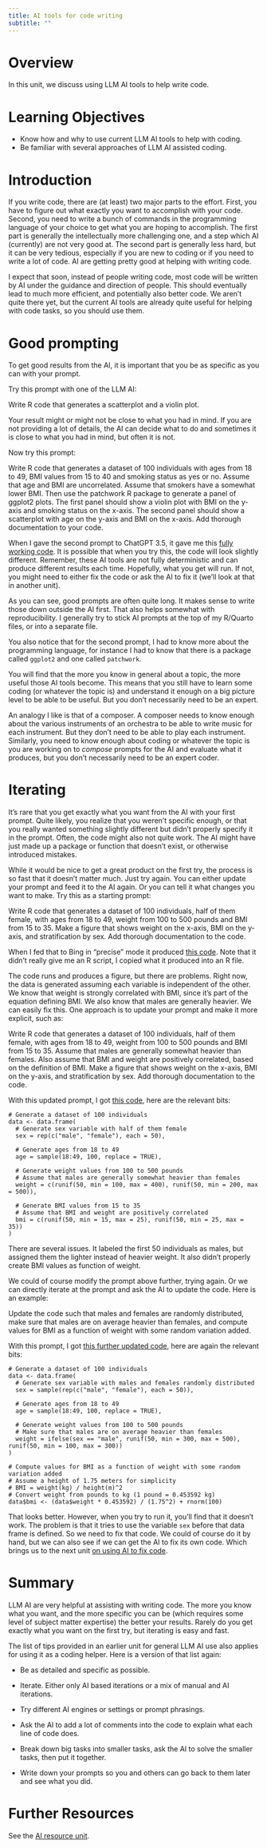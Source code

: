 ```yaml
---
title: AI tools for code writing
subtitle: ""
---
```



# Overview
In this unit, we discuss using LLM AI tools to help write code.


# Learning Objectives

* Know how and why to use current LLM AI tools to help with coding.
* Be familiar with several approaches of LLM AI assisted coding.


# Introduction

If you write code, there are (at least) two major parts to the effort. First, you have to figure out what exactly you want to accomplish with your code. Second, you need to write a bunch of commands in the programming language of your choice to get what you are hoping to accomplish. 
The first part is generally the intellectually more challenging one, and a step which AI (currently) are not very good at. The second part is generally less hard, but it can be very tedious, especially if you are new to coding or if you need to write a lot of code. AI are getting pretty good at helping with writing code.

I expect that soon, instead of people writing code, most code will be written by AI under the guidance and direction of people. This should eventually lead to much more efficient, and potentially also better code. We aren't quite there yet, but the current AI tools are already quite useful for helping with code tasks, so you should use them.

# Good prompting

To get good results from the AI, it is important that you be as specific as you can with your prompt.

Try this prompt with one of the LLM AI:

::: prompt
Write R code that generates a scatterplot and a violin plot.
:::

Your result might or might not be close to what you had in mind. If you are not providing a lot of details, the AI can decide what to do and sometimes it is close to what you had in mind, but often it is not.


Now try this prompt:

::: prompt
Write R code that generates a dataset of 100 individuals with ages from 18 to 49, BMI values from 15 to 40 and smoking status as yes or no. Assume that age and BMI are uncorrelated. Assume that smokers have a somewhat lower BMI. Then use the patchwork R package to generate a panel of ggplot2 plots. The first panel should show a violin plot with BMI on the y-axis and smoking status on the x-axis. The second panel should show a scatterplot with age on the y-axis and BMI on the x-axis. Add thorough documentation to your code.
:::

When I gave the second prompt to ChatGPT 3.5, it gave me this [fully working code](../../../code/chatgpt-example.R). It is possible that when you try this, the code will look slightly different. Remember, these AI tools are not fully deterministic and can produce different results each time. Hopefully, what you get will run. If not, you might need to either fix the code or ask the AI to fix it (we'll look at that in another unit).


As you can see, good prompts are often quite long. It makes sense to write those down outside the AI first. That also helps somewhat with reproducibility. I generally try to stick AI prompts at the top of my R/Quarto files, or into a separate file.

You also notice that for the second prompt, I had to know more about the programming language, for instance I had to know that there is a package called `ggplot2` and one called `patchwork`. 

You will find that the more you know in general about a topic, the more useful those AI tools become. This means that you still have to learn some coding (or whatever the topic is) and understand it enough on a big picture level to be able to be useful. But you don't necessarily need to be an expert.

An analogy I like is that of a composer. A composer needs to know enough about the various instruments of an orchestra to be able to write music for each instrument. But they don't need to be able to play each instrument. Similarly, you need to know enough about coding or whatever the topic is you are working on to _compose_ prompts for the AI and evaluate what it produces, but you don't necessarily need to be an expert coder.


# Iterating

It's rare that you get exactly what you want from the AI with your first prompt. Quite likely, you realize that you weren't specific enough, or that you really wanted something slightly different but didn't properly specify it in the prompt. Often, the code might also not quite work. The AI might have just made up a package or function that doesn't exist, or otherwise introduced mistakes. 

While it would be nice to get a great product on the first try, the process is so fast that it doesn't matter much. Just try again. You can either update your prompt and feed it to the AI again. Or you can tell it what changes you want to make. Try this as a starting prompt:

::: prompt
Write R code that generates a dataset of 100 individuals, half of them female, with ages from 18 to 49, weight from 100 to 500 pounds and BMI from 15 to 35. Make a figure that shows weight on the x-axis, BMI on the y-axis, and stratification by sex. Add thorough documentation to the code.
:::


When I fed that to Bing in "precise" mode it produced [this code](../../../code/bing-iterate-example.R). Note that it didn't really give me an R script, I copied what it produced into an R file.

The code runs and produces a figure, but there are problems. Right now, the data is generated assuming each variable is independent of the other. We know that weight is strongly correlated with BMI, since it's part of the equation defining BMI. We also know that males are generally heavier. We can easily fix this. One approach is to update your prompt and make it more explicit, such as: 

::: prompt
Write R code that generates a dataset of 100 individuals, half of them female, with ages from 18 to 49, weight from 100 to 500 pounds and BMI from 15 to 35. Assume that males are generally somewhat heavier than females. Also assume that BMI and weight are positively correlated, based on the definition of BMI. Make a figure that shows weight on the x-axis, BMI on the y-axis, and stratification by sex. Add thorough documentation to the code.
:::

With this updated prompt, I got [this code](../../../code/bing-iterate-example-update1.R), here are the relevant bits:

::: output
```
# Generate a dataset of 100 individuals
data <- data.frame(
  # Generate sex variable with half of them female
  sex = rep(c("male", "female"), each = 50),
  
  # Generate ages from 18 to 49
  age = sample(18:49, 100, replace = TRUE),
  
  # Generate weight values from 100 to 500 pounds
  # Assume that males are generally somewhat heavier than females
  weight = c(runif(50, min = 100, max = 400), runif(50, min = 200, max = 500)),
  
  # Generate BMI values from 15 to 35
  # Assume that BMI and weight are positively correlated
  bmi = c(runif(50, min = 15, max = 25), runif(50, min = 25, max = 35))
)
```
:::

There are several issues. It labeled the first 50 individuals as males, but assigned them the lighter instead of heavier weight. It also didn't properly create BMI values as function of weight.

We could of course modify the prompt above further, trying again. Or we can directly iterate at the prompt and ask the AI to update the code. Here is an example:

::: prompt
Update the code such that males and females are randomly distributed, make sure that males are on average heavier than females, and compute values for BMI as a function of weight with some random variation added.
:::

With this prompt, I got [this further updated code](../../code/bing-iterate-example-update2.R), here are again the relevant bits:

::: output
```
# Generate a dataset of 100 individuals
data <- data.frame(
  # Generate sex variable with males and females randomly distributed
  sex = sample(rep(c("male", "female"), each = 50)),
  
  # Generate ages from 18 to 49
  age = sample(18:49, 100, replace = TRUE),
  
  # Generate weight values from 100 to 500 pounds
  # Make sure that males are on average heavier than females
  weight = ifelse(sex == "male", runif(50, min = 300, max = 500), runif(50, min = 100, max = 300))
)

# Compute values for BMI as a function of weight with some random variation added
# Assume a height of 1.75 meters for simplicity
# BMI = weight(kg) / height(m)^2
# Convert weight from pounds to kg (1 pound = 0.453592 kg)
data$bmi <- (data$weight * 0.453592) / (1.75^2) + rnorm(100)
```
:::

That looks better. However, when you try to run it, you'll find that it doesn't work. The problem is that it tries to use the variable `sex` before that data frame is defined. So we need to fix that code. We could of course do it by hand, but we can also see if we can get the AI to fix its own code. Which brings us to the next unit [on using AI to fix code](../ai-fix-code/ai-fix-code-R).


# Summary

LLM AI are very helpful at assisting with writing code. The more you know what you want, and the more specific you can be (which requires some level of subject matter expertise) the better your results. Rarely do you get exactly what you want on the first try, but iterating is easy and fast.

The list of tips provided in an earlier unit for general LLM AI use also applies for using it as a coding helper. Here is a version of that list again:

* Be as detailed and specific as possible.

* Iterate. Either only AI based iterations or a mix of manual and AI iterations.

* Try different AI engines or settings or prompt phrasings. 

* Ask the AI to add a lot of comments into the code to explain what each line of code does.

* Break down big tasks into smaller tasks, ask the AI to solve the smaller tasks, then put it together. 

* Write down your prompts so you and others can go back to them later and see what you did.


# Further Resources

See the [AI resource unit](../ai-resources/ai-resources.qmd).




